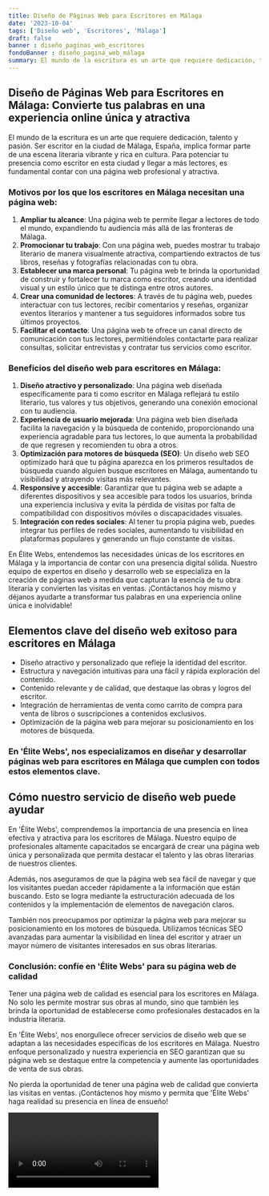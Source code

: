 ```yaml
---
title: Diseño de Páginas Web para Escritores en Málaga
date: '2023-10-04'
tags: ['Diseño web', 'Escritores', 'Málaga']
draft: false
banner : diseño_paginas_web_escritores
fondoBanner : diseño_pagina_web_málaga
summary: El mundo de la escritura es un arte que requiere dedicación, talento y pasión. Ser escritor en la ciudad de Málaga, España, implica formar parte de una escena literaria vibrante y rica en cultura. Para potenciar tu presencia como escritor en esta ciudad y llegar a más lectores, es fundamental contar con una página web profesional y atractiva.
---
```


## Diseño de Páginas Web para Escritores en Málaga: Convierte tus palabras en una experiencia online única y atractiva

El mundo de la escritura es un arte que requiere dedicación, talento y pasión. Ser escritor en la ciudad de Málaga, España, implica formar parte de una escena literaria vibrante y rica en cultura. Para potenciar tu presencia como escritor en esta ciudad y llegar a más lectores, es fundamental contar con una página web profesional y atractiva.

### Motivos por los que los escritores en Málaga necesitan una página web:

1. **Ampliar tu alcance**: Una página web te permite llegar a lectores de todo el mundo, expandiendo tu audiencia más allá de las fronteras de Málaga.
2. **Promocionar tu trabajo**: Con una página web, puedes mostrar tu trabajo literario de manera visualmente atractiva, compartiendo extractos de tus libros, reseñas y fotografías relacionadas con tu obra.
3. **Establecer una marca personal**: Tu página web te brinda la oportunidad de construir y fortalecer tu marca como escritor, creando una identidad visual y un estilo único que te distinga entre otros autores.
4. **Crear una comunidad de lectores**: A través de tu página web, puedes interactuar con tus lectores, recibir comentarios y reseñas, organizar eventos literarios y mantener a tus seguidores informados sobre tus últimos proyectos.
5. **Facilitar el contacto**: Una página web te ofrece un canal directo de comunicación con tus lectores, permitiéndoles contactarte para realizar consultas, solicitar entrevistas y contratar tus servicios como escritor.

### Beneficios del diseño web para escritores en Málaga:

1. **Diseño atractivo y personalizado**: Una página web diseñada específicamente para ti como escritor en Málaga reflejará tu estilo literario, tus valores y tus objetivos, generando una conexión emocional con tu audiencia.
2. **Experiencia de usuario mejorada**: Una página web bien diseñada facilita la navegación y la búsqueda de contenido, proporcionando una experiencia agradable para tus lectores, lo que aumenta la probabilidad de que regresen y recomienden tu obra a otros.
3. **Optimización para motores de búsqueda (SEO)**: Un diseño web SEO optimizado hará que tu página aparezca en los primeros resultados de búsqueda cuando alguien busque escritores en Málaga, aumentando tu visibilidad y atrayendo visitas más relevantes.
4. **Responsive y accesible**: Garantizar que tu página web se adapte a diferentes dispositivos y sea accesible para todos los usuarios, brinda una experiencia inclusiva y evita la pérdida de visitas por falta de compatibilidad con dispositivos móviles o discapacidades visuales.
5. **Integración con redes sociales**: Al tener tu propia página web, puedes integrar tus perfiles de redes sociales, aumentando tu visibilidad en plataformas populares y generando un flujo constante de visitas.

En Élite Webs, entendemos las necesidades únicas de los escritores en Málaga y la importancia de contar con una presencia digital sólida. Nuestro equipo de expertos en diseño y desarrollo web se especializa en la creación de páginas web a medida que capturan la esencia de tu obra literaria y convierten las visitas en ventas. ¡Contáctanos hoy mismo y déjanos ayudarte a transformar tus palabras en una experiencia online única e inolvidable!

<GifSeo />

<Cta />

## Elementos clave del diseño web exitoso para escritores en Málaga

- Diseño atractivo y personalizado que refleje la identidad del escritor.
- Estructura y navegación intuitivas para una fácil y rápida exploración del contenido.
- Contenido relevante y de calidad, que destaque las obras y logros del escritor.
- Integración de herramientas de venta como carrito de compra para venta de libros o suscripciones a contenidos exclusivos.
- Optimización de la página web para mejorar su posicionamiento en los motores de búsqueda.

### En 'Élite Webs', nos especializamos en diseñar y desarrollar páginas web para escritores en Málaga que cumplen con todos estos elementos clave. 

## Cómo nuestro servicio de diseño web puede ayudar

En 'Élite Webs', comprendemos la importancia de una presencia en línea efectiva y atractiva para los escritores de Málaga. Nuestro equipo de profesionales altamente capacitados se encargará de crear una página web única y personalizada que permita destacar el talento y las obras literarias de nuestros clientes.

Además, nos aseguramos de que la página web sea fácil de navegar y que los visitantes puedan acceder rápidamente a la información que están buscando. Esto se logra mediante la estructuración adecuada de los contenidos y la implementación de elementos de navegación claros.

También nos preocupamos por optimizar la página web para mejorar su posicionamiento en los motores de búsqueda. Utilizamos técnicas SEO avanzadas para aumentar la visibilidad en línea del escritor y atraer un mayor número de visitantes interesados en sus obras literarias.

### Conclusión: confíe en 'Élite Webs' para su página web de calidad

Tener una página web de calidad es esencial para los escritores en Málaga. No solo les permite mostrar sus obras al mundo, sino que también les brinda la oportunidad de establecerse como profesionales destacados en la industria literaria.

En 'Élite Webs', nos enorgullece ofrecer servicios de diseño web que se adaptan a las necesidades específicas de los escritores en Málaga. Nuestro enfoque personalizado y nuestra experiencia en SEO garantizan que su página web se destaque entre la competencia y aumente las oportunidades de venta de sus obras.

No pierda la oportunidad de tener una página web de calidad que convierta las visitas en ventas. ¡Contáctenos hoy mismo y permita que 'Élite Webs' haga realidad su presencia en línea de ensueño!

<Video />

<CtaBot job='Escritores' city='Málaga'/>

<Gmaps query='Málaga+españa+maps' />